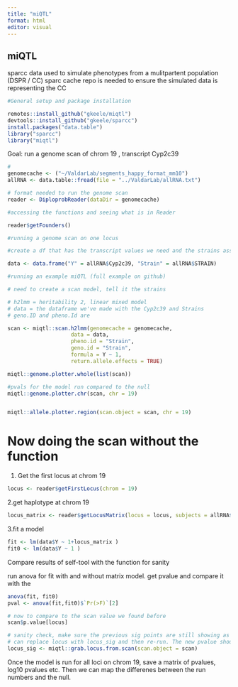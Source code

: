 ```yaml
---
title: "miQTL"
format: html
editor: visual
---
```


## miQTL

sparcc data used to simulate phenotypes from a mulitpartent population (DSPR / CC) sparc cache repo is needed to ensure the simulated data is representing the CC

```r

#General setup and package installation

remotes::install_github("gkeele/miqtl")
devtools::install_github("gkeele/sparcc")
install.packages("data.table")
library("sparcc")
library("miqtl")

```

Goal: run a genome scan of chrom 19 , transcript Cyp2c39

```r
# 
genomecache <- ("~/ValdarLab/segments_happy_format_mm10")
allRNA <- data.table::fread(file = "../ValdarLab/allRNA.txt")

# format needed to run the genome scan
reader <- DiploprobReader(dataDir = genomecache)

#accessing the functions and seeing what is in Reader 

reader$getFounders()

#running a genome scan on one locus

#create a df that has the transcript values we need and the strains associated

data <- data.frame("Y" = allRNA$Cyp2c39, "Strain" = allRNA$STRAIN)

#running an example miQTL (full example on github) 

# need to create a scan model, tell it the strains

# h2lmm = heritability 2, linear mixed model
# data = the dataframe we've made with the Cyp2c39 and Strains
# geno.ID and pheno.Id are 

scan <- miqtl::scan.h2lmm(genomecache = genomecache, 
                    data = data, 
                    pheno.id = "Strain", 
                    geno.id = "Strain",
                    formula = Y ~ 1,
                    return.allele.effects = TRUE)

miqtl::genome.plotter.whole(list(scan))

#pvals for the model run compared to the null
miqtl::genome.plotter.chr(scan, chr = 19)


miqtl::allele.plotter.region(scan.object = scan, chr = 19)


```

# Now doing the scan without the function

1. Get the first locus at chrom 19

```r
locus <- reader$getFirstLocus(chrom = 19)
```

2.get haplotype at chrom  19
```r
locus_matrix <- reader$getLocusMatrix(locus = locus, subjects = allRNA$STRAIN, model = "additive")
```


3.fit a model

```r
fit <- lm(data$Y ~ 1+locus_matrix )
fit0 <- lm(data$Y ~ 1 )
```


Compare results of self-tool with the function for sanity

run anova for fit with and without matrix model. get pvalue and compare it with the 

```r
anova(fit, fit0)
pval <- anova(fit,fit0)$`Pr(>F)`[2]

# now to compare to the scan value we found before
scan$p.value[locus]

# sanity check, make sure the previous sig points are still showing as sig in the manual version
# can replace locus with locus_sig and then re-run. The new pvalue should be hella sig
locus_sig <- miqtl::grab.locus.from.scan(scan.object = scan)

```

Once the model is run for all loci on chrom 19, save a matrix of pvalues, log10 pvalues etc. Then we can map the differenes between the run numbers and the null.

